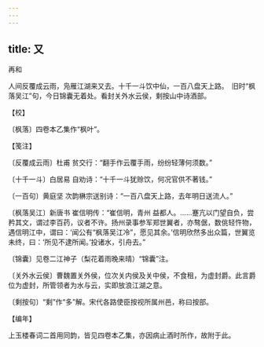 ```yaml
---
---
---
```

title: 又
---



再和





人间反覆成云雨，凫雁江湖来又去。十千一斗饮中仙，一百八盘天上路。　旧时“枫落吴江”句，今日锦囊无着处。看封关外水云侯，剩按山中诗酒部。





【校】


〔枫落〕四卷本乙集作“枫叶”。





【笺注】


〔反覆成云雨〕杜甫 贫交行：“翻手作云覆手雨，纷纷轻薄何须数。”

〔十千一斗〕白居易 自劝诗：“十千一斗犹赊饮，何况官供不著钱。”

〔一百句〕黄庭坚 次韵楙宗送别诗：“一百八盘天上路，去年明日送流人。”

〔枫落吴江〕新唐书 崔信明传：“崔信明，青州 益都人。……蹇亢以门望自负，尝矜其文，谓过李百药，议者不许。扬州录事参军郑世翼者，亦骜倨，数佻轻忤物，遇信明江中，谓曰：‘闻公有“枫落吴江冷”，愿见其余。’信明欣然多出众篇，世翼览未终，曰：‘所见不逮所闻。’投诸水，引舟去。”

〔锦囊〕见卷二江神子（梨花着雨晚来晴）“锦囊”注。

〔关外水云侯〕曹魏置关外侯，位次关内侯及关中侯，不食租，为虚封爵。此言爵位为虚封，所管领者为水与云，实即放浪江湖之意。

〔剩按句〕“剩”作“多”解。宋代各路使臣按视所属州邑，称曰按部。





【编年】


上玉楼春词二首用同韵，皆见四卷本乙集，亦因病止酒时所作，故附于此。